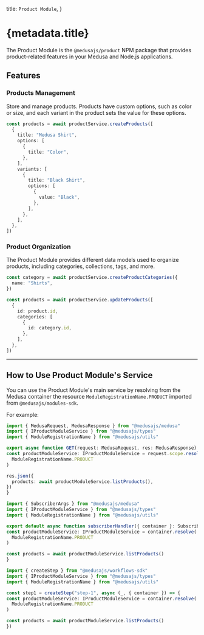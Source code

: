 
  title: `Product Module`,
}

# {metadata.title}

The Product Module is the `@medusajs/product` NPM package that provides product-related features in your Medusa and Node.js applications.

## Features

### Products Management

Store and manage products. Products have custom options, such as color or size, and each variant in the product sets the value for these options.

```ts
const products = await productService.createProducts([
  {
    title: "Medusa Shirt",
    options: [
      {
        title: "Color",
      },
    ],
    variants: [
      {
        title: "Black Shirt",
        options: [
          {
            value: "Black",
          },
        ],
      },
    ],
  },
])
```

### Product Organization

The Product Module provides different data models used to organize products, including categories, collections, tags, and more.

```ts
const category = await productService.createProductCategories({
  name: "Shirts",
})

const products = await productService.updateProducts([
  {
    id: product.id,
    categories: [
      {
        id: category.id,
      },
    ],
  },
])
```

---

## How to Use Product Module's Service

You can use the Product Module's main service by resolving from the Medusa container the resource `ModuleRegistrationName.PRODUCT` imported from `@medusajs/modules-sdk`.

For example:

<CodeTabs groupId="resource-type">
  <CodeTab label="API Route" value="api-route">

  ```ts title="src/api/store/custom/route.ts"
  import { MedusaRequest, MedusaResponse } from "@medusajs/medusa"
  import { IProductModuleService } from "@medusajs/types"
  import { ModuleRegistrationName } from "@medusajs/utils"

export async function GET(request: MedusaRequest, res: MedusaResponse) {
  const productModuleService: IProductModuleService = request.scope.resolve(
    ModuleRegistrationName.PRODUCT
  )

  res.json({
    products: await productModuleService.listProducts(),
  })
}
```

  </CodeTab>
  <CodeTab label="Subscriber" value="subscribers">

  ```ts title="src/subscribers/custom-handler.ts"
  import { SubscriberArgs } from "@medusajs/medusa"
  import { IProductModuleService } from "@medusajs/types"
  import { ModuleRegistrationName } from "@medusajs/utils"

export default async function subscriberHandler({ container }: SubscriberArgs) {
  const productModuleService: IProductModuleService = container.resolve(
    ModuleRegistrationName.PRODUCT
  )

  const products = await productModuleService.listProducts()
}
```

  </CodeTab>
  <CodeTab label="Workflow Step" value="workflow-step">

  ```ts title="src/workflows/hello-world/step1.ts"
  import { createStep } from "@medusajs/workflows-sdk"
  import { IProductModuleService } from "@medusajs/types"
  import { ModuleRegistrationName } from "@medusajs/utils"

const step1 = createStep("step-1", async (_, { container }) => {
  const productModuleService: IProductModuleService = container.resolve(
    ModuleRegistrationName.PRODUCT
  )

  const products = await productModuleService.listProducts()
})
```

  </CodeTab>
</CodeTabs>
